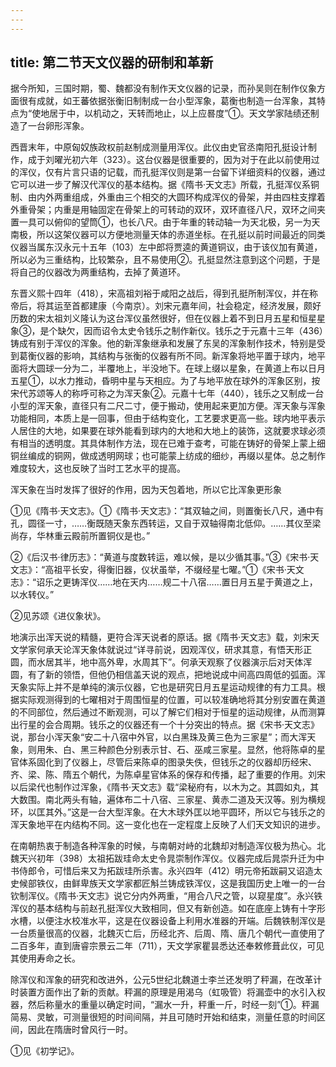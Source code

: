 ```yaml
---
---
---
```

title: 第二节天文仪器的研制和革新
---



据今所知，三国时期，蜀、魏都没有制作天文仪器的记录，而孙吴则在制作仪象方面很有成就，如王蕃依据张衡旧制制成一台小型浑象，葛衡也制造一台浑象，其特点为“使地居于中，以机动之，天转而地止，以上应晷度”①。天文学家陆绩还制造了一台卵形浑象。

西晋末年，中原匈奴族政权前赵制成测量用浑仪。此仪由史官丞南阳孔挺设计制作，成于刘曜光初六年（323）。这台仪器是很重要的，因为对于在此以前使用过的浑仪，仅有片言只语的记载，而孔挺浑仪则是第一台留下详细资料的仪器，通过它可以进一步了解汉代浑仪的基本结构。据《隋书·天文志》所载，孔挺浑仪系铜制、由内外两重组成，外重由三个相交的大圆环构成浑仪的骨架，并由四柱支撑着外重骨架；内重是用轴固定在骨架上的可转动的双环，双环直径八尺，双环之间夹置一具可以俯仰的望筒①，也长八尺。由于年重的转动轴一为天北极，另一为天南极，所以这架仪器可以方便地测量天体的赤道坐标。在孔挺以前时间最近的同类仪器当属东汉永元十五年（103）左中郎将贾逵的黄道铜议，由于该仪加有黄道，所以必为三重结构，比较繁杂，且不易使用②。孔挺显然注意到这个问题，于是将自己的仪器改为两重结构，去掉了黄道环。

东晋义熙十四年（418），宋高祖刘裕于咸阳之战后，得到孔挺所制浑仪，并在称帝后，将其运至首都建康（今南京）。刘宋元嘉年间，社会稳定，经济发展，颇好历数的宋太祖刘义隆认为这台浑仪虽然很好，但在仪器上着不到日月五星和恒星星象③，是个缺欠，因而诏令太史令钱乐之制作新仪。钱乐之于元嘉十三年（436）铸成有别于浑仪的浑象。他的新浑象继承和发展了东吴的浑象制作技术，特别是受到葛衡仪器的影响，其结构与张衡的仪器有所不同。新浑象将地平置于球内，地平面将大圆球一分为二，半覆地上，半没地下。在球上缀以星象，在黄道上布以日月五星①，以水力推动，昏明中星与天相应。为了与地平放在球外的浑象区别，按宋代苏颂等人的称呼可称之为浑天象②。元嘉十七年（440），钱乐之又制成一台小型的浑天象，直径只有二尺二寸，便于搬动，使用起来更加方便。浑天象与浑象功能相同，本质上是一回事，但由于结构变化，工艺要求更高一些。球内地平表示人居住的大地，如果要在球外能看到球内的大地和大地上的装饰，这就要求球必须有相当的透明度。其具体制作方法，现在已难于查考，可能在铸好的骨架上蒙上细铜丝编成的铜网，做成透明网球；也可能蒙上纺成的细纱，再缀以星体。总之制作难度较大，这也反映了当时工艺水平的提高。

浑天象在当时发挥了很好的作用，因为天包着地，所以它比浑象更形象

①见《隋书·天文志》。①《隋书·天文志》：“其双轴之间，则置衡长八尺，通中有孔，圆径一寸，……衡既随天象东西转运，又自于双轴得南北低仰。……其仪至梁尚存，华林重云殿前所置铜仪是也。”

②《后汉书·律历志》：“黄道与度数转运，难以候，是以少循其事。”③《宋书·天文志》：“高祖平长安，得衡旧器，仪状虽举，不缀经星七曜。”①《宋书·天文志》：“诏乐之更铸浑仪……地在天内……规二十八宿……置日月五星于黄道之上，以水转仪。”

②见苏颂《进仪象状》。

地演示出浑天说的精髓，更符合浑天说者的原话。据《隋书·天文志》载，刘宋天文学家何承天论浑天象体就说过“详寻前说，因观浑仪，研求其意，有悟天形正圆，而水居其半，地中高外卑，水周其下”。何承天观察了仪器演示后对天体浑圆，有了新的领悟，但他仍相信盖天说的观点，把地说成中间高四周低的弧面。浑天象实际上并不是单纯的演示仪器，它也是研究日月五星运动规律的有力工具。根据实际观测得到的七曜相对于周围恒星的位置，可以较准确地将其分别安置在黄道的不同部位，然后通过不断观测，可以了解它们相对于恒星的运动规律，从而测算出行星的会合周期。钱乐之的仪器还有一个十分突出的特点。据《宋书·天文志》说，那台小浑天象“安二十八宿中外官，以白黑珠及黄三色为三家星”；而大浑天象，则用朱、白、黑三种颜色分别表示甘、石、巫咸三家星。显然，他将陈卓的星官体系固化到了仪器上，尽管后来陈卓的图录失佚，但钱乐之的仪器却历经宋、齐、梁、陈、隋五个朝代，为陈卓星官体系的保存和传播，起了重要的作用。刘宋以后梁代也制作过浑象，《隋书·天文志》载“梁秘府有，以木为之。其圆如丸，其大数围。南北两头有轴，遍体布二十八宿、三家星、黄赤二道及天汉等。别为横规环，以匡其外。”这是一台大型浑象。在大木球外匡以地平圆环，所以它与钱乐之的浑天象地平在内结构不同。这一变化也在一定程度上反映了人们天文知识的进步。

在南朝热衷于制造各种浑象的时候，与南朝对峙的北魏却对制造浑仪极为热心。北魏天兴初年（398）太祖拓跋珪命太史令晁崇制作浑仪。仪器完成后晁崇升迁为中书侍郎令，可惜后来又为拓跋珪所杀害。永兴四年（412）明元帝拓跋嗣又诏造太史候部铁仪，由鲜卑族天文学家都匠斛兰铸成铁浑仪，这是我国历史上唯一的一台钦制浑仪。《隋书·天文志》说它分内外两重，“用合八尺之管，以窥星度”。永兴铁浑仪的基本结构与前赵孔挺浑仪大致相同，但又有新创造。如在底座上铸有十字形水槽，以便注水校准水平，这是在仪器设备上利用水准器的开端。后魏铁制浑仪是一台质量很高的仪器，北魏灭亡后，历经北齐、后周、隋、唐几个朝代一直使用了二百多年，直到唐睿宗景云二年（711），天文学家瞿昙悉达还奉敕修葺此仪，可见其使用寿命之长。

除浑仪和浑象的研究和改进外，公元5世纪北魏道士李兰还发明了秤漏，在改革计时装置方面作出了新的贡献。秤漏的原理是用渴乌（虹吸管）将漏壶中的水引入权器，然后称量水的重量以确定时间，“漏水一升，秤重一斤，时经一刻”①。秤漏简易、灵敏，可测量很短的时间间隔，并且可随时开始和结束，测量任意的时间区间，因此在隋唐时曾风行一时。

①见《初学记》。